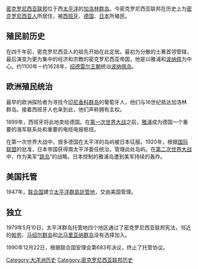 [[密克罗尼西亚联邦|密克罗尼西亚联邦]]位于西[[太平洋|太平洋]]的[[加洛林群島|加洛林群岛]]。今密克罗尼西亚联邦在历史上为[[密克罗尼西亚人|密克罗尼西亚人]]所居住，被[[西班牙|西班牙]]、[[德国|德国]]、[[日本|日本]]所殖民。

==殖民前历史==
{{see also |绍德雷尔王朝}}
在四千年前，密克罗尼西亚人的祖先开始在此定居。最初为分散的土著首领管辖，最后演变为更为集中的经济和宗教的密克罗尼西亚帝国，他是以雅浦和[[波纳佩|波纳佩]]为中心。约1100年－约1628年，[[绍德雷尔王朝|绍德雷尔王朝]]统治[[波纳佩岛|波纳佩岛]]。

==欧洲殖民统治==
最早的欧洲探险者为寻找今[[印尼|印尼]][[香料群岛|香料群岛]]的葡萄牙人，他们与16世纪抵达加洛林群岛。接着西班牙人也来到此，他们声称拥有主权。

1899年，西班牙将此地卖给德国。在[[第一次世界大战|第一次世界大战]]之前，[[雅浦|雅浦]]成为德国一个重要的海军联系处和重要的电缆电报枢纽。

在第一次世界大战中，很多德国在太平洋的岛屿被日本征服。1920年，根据[[国际联盟|国际联盟]]的批准，日本帝国获得南太平洋委任统治，管理此处岛屿。在[[第二次世界大战|第二次世界大战]]中，作为美军“[[跳岛战术|跳岛]]”的战略，日本控制的雅浦岛遭到美军持续的轰炸。

==美国托管==
1947年，[[联合国|联合国]]建立[[太平洋群島託管地|太平洋群島託管地]]，交由美国管理。
==独立==
1979年5月10日，太平洋群岛托管地四个地区通过了密克罗尼西亚联邦宪法，邻近的[[帕劳|帕劳]]、[[马绍尔群岛|马绍尔群岛]]和[[北马里亚纳群岛|北马里亚纳群岛]]没有选择加入。

1990年12月22日，根据联合国安理会第683号决议，终止了托管协议。

{{大洋洲题目|历史}}
[[Category:大洋洲历史|Category:大洋洲历史]]
[[Category:密克罗尼西亚联邦历史|Category:密克罗尼西亚联邦历史]]